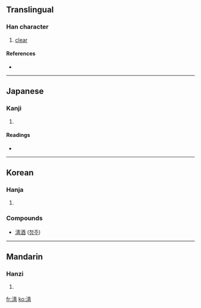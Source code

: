 {{see|清}}
==Translingual==

===Han character===
{{Han char|rn=85|rad=水|as=08|sn=11|four=|canj=水手一月 (EQMB), X水手一月 (XEQMB)}}

# [[clear]]

====References====
* {{Han ref|kx=0632.150|dkj=17695|dj=1036.030|hdz=31637.111|uh=6DF8|ud=28152}}

----

==Japanese==

===Kanji===
{{ja-kanji|grade=|rs=水08}}

# {{defn|Japanese}}

====Readings====
* {{ja-readings|on=[[せい]] (sei), [[しょう]] (shō)|kun=[[きょい]] (kyoi), [[きよめる]] (kiyomeru)}}

----

==Korean==

===Hanja===
{{ko-hanja|hangeul=청|eumhun=[[맑을]] 청|rv=cheong|mr=ch'ŏng|y=cheng}}

# {{defn|Korean}}

===Compounds===
* [[淸酒]] ([[청주]])

----

==Mandarin==

===Hanzi===
{{cmn-hanzi|pin=[[qīng]] ([[qing1]]), [[yǎn]] ([[yan3]])|wg=ch'ing<sup>1</sup>, yen<sup>3</sup>}}

# {{defn|Mandarin}}

[[fr:淸]]
[[ko:淸]]